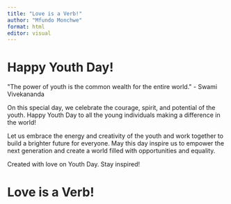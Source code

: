 ```yaml
---
title: "Love is a Verb!"
author: "Mfundo Monchwe"
format: html
editor: visual
---
```


```{=html}
<link rel="stylesheet" href="style.css">
```
```{=html}

<div class="content">
  <h1>Happy Youth Day!</h1>
<link rel="stylesheet" href="flower.css">
  <div class="quote">
    "The power of youth is the common wealth for the entire world." - Swami Vivekananda
  </div>
  
  <p>
    On this special day, we celebrate the courage, spirit, and potential of the youth. Happy Youth Day to all the young individuals making a difference in the world!
  </p>
  
  <p>
    Let us embrace the energy and creativity of the youth and work together to build a brighter future for everyone. May this day inspire us to empower the next generation and create a world filled with opportunities and equality.
  </p>
</div>

<div class="footer">
  <p>Created with love on Youth Day. Stay inspired!</p>
</div>
```
```{=html}
<!DOCTYPE html>
<html>
<head>
<style>
/* Flower background */
body {
  background-image: url("flowers.jpg");
  background-repeat: repeat;
}

/* Blinking effect */
@keyframes blink {
  0% { opacity: 1; }
  50% { opacity: 0; }
  100% { opacity: 1; }
}

h1 {
  animation: blink 1s infinite;
}
</style>
</head>
<body>
<h1>Love is a Verb!</h1>
</body>
</html>
```
